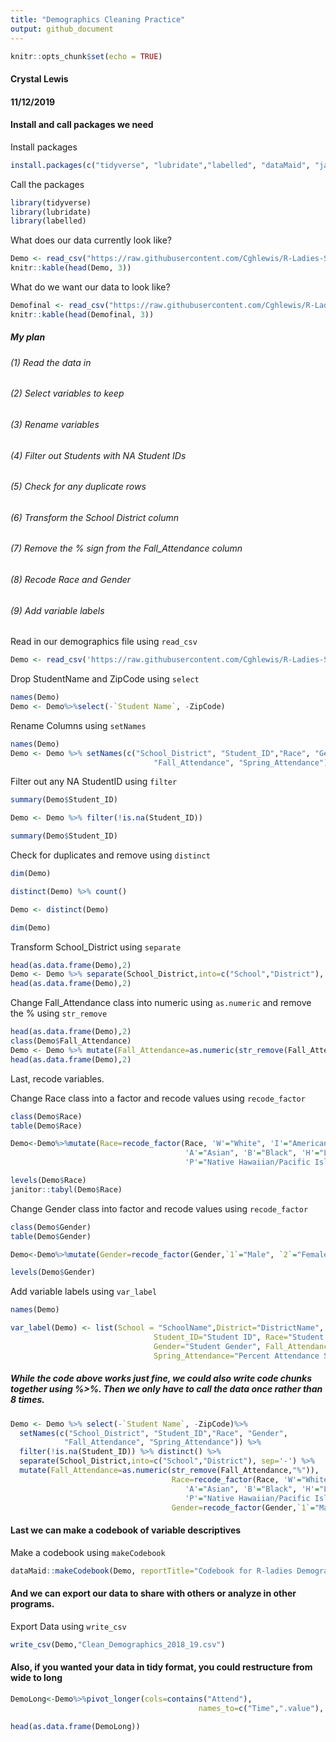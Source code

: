 ```yaml
---
title: "Demographics Cleaning Practice"
output: github_document
---
```


```r
knitr::opts_chunk$set(echo = TRUE)
```
#### Crystal Lewis
#### 11/12/2019


#### Install and call packages we need

Install packages
```r

install.packages(c("tidyverse", "lubridate","labelled", "dataMaid", "janitor"))
```

Call the packages
```r

library(tidyverse)
library(lubridate)
library(labelled)
```

What does our data currently look like?
```r

Demo <- read_csv("https://raw.githubusercontent.com/Cghlewis/R-Ladies-STL-Cleaning-Data-R/master/Data/Demographics.csv")
knitr::kable(head(Demo, 3))
```

What do we want our data to look like?
```r

Demofinal <- read_csv("https://raw.githubusercontent.com/Cghlewis/R-Ladies-STL-Cleaning-Data-R/master/Data/Clean_Demographics_2018_19.csv")
knitr::kable(head(Demofinal, 3))
```

##### My plan
###### (1) Read the data in
###### (2) Select variables to keep
###### (3) Rename variables
###### (4) Filter out Students with NA Student IDs
###### (5) Check for any duplicate rows
###### (6) Transform the School District column
###### (7) Remove the % sign from the Fall_Attendance column
###### (8) Recode Race and Gender
###### (9) Add variable labels

Read in our demographics file using `read_csv`
```r
Demo <- read_csv('https://raw.githubusercontent.com/Cghlewis/R-Ladies-STL-Cleaning-Data-R/master/Data/Demographics.csv', na="*")
```

Drop StudentName and ZipCode using `select`
```r

names(Demo)
Demo <- Demo%>%select(-`Student Name`, -ZipCode)
```

Rename Columns using `setNames`
```r

names(Demo)
Demo <- Demo %>% setNames(c("School_District", "Student_ID","Race", "Gender",
                                "Fall_Attendance", "Spring_Attendance"))
```

Filter out any NA StudentID using `filter`
```r

summary(Demo$Student_ID)

Demo <- Demo %>% filter(!is.na(Student_ID))

summary(Demo$Student_ID)
```

Check for duplicates and remove using `distinct`
```r

dim(Demo)

distinct(Demo) %>% count()

Demo <- distinct(Demo)

dim(Demo)
```

Transform School_District using `separate` 
```r

head(as.data.frame(Demo),2)
Demo <- Demo %>% separate(School_District,into=c("School","District"), sep='-')
head(as.data.frame(Demo),2)

```

Change Fall_Attendance class into numeric using `as.numeric` and remove the % using `str_remove`
```r

head(as.data.frame(Demo),2)
class(Demo$Fall_Attendance)
Demo <- Demo %>% mutate(Fall_Attendance=as.numeric(str_remove(Fall_Attendance,"%")))
head(as.data.frame(Demo),2)
```
Last, recode variables.

Change Race class into a factor and recode values using `recode_factor`
```r

class(Demo$Race)
table(Demo$Race)

Demo<-Demo%>%mutate(Race=recode_factor(Race, 'W'="White", 'I'="American Indian",
                                       'A'="Asian", 'B'="Black", 'H'="Latino/Hispanic",
                                       'P'="Native Hawaiian/Pacific Islander"))

levels(Demo$Race)
janitor::tabyl(Demo$Race)
```

Change Gender class into factor and recode values using `recode_factor`
```r

class(Demo$Gender)
table(Demo$Gender)

Demo<-Demo%>%mutate(Gender=recode_factor(Gender,`1`="Male", `2`="Female"))

levels(Demo$Gender)
```

Add variable labels using `var_label`
```r

names(Demo)

var_label(Demo) <- list(School = "SchoolName",District="DistrictName", 
                                Student_ID="Student ID", Race="Student Race", 
                                Gender="Student Gender", Fall_Attendance="Percent Attendance Fall", 
                                Spring_Attendance="Percent Attendance Spring")
```

##### While the code above works just fine, we could also write code chunks together using %>%. Then we only have to call the data once rather than 8 times.
```r

Demo <- Demo %>% select(-`Student Name`, -ZipCode)%>%
  setNames(c("School_District", "Student_ID","Race", "Gender",
            "Fall_Attendance", "Spring_Attendance")) %>%
  filter(!is.na(Student_ID)) %>% distinct() %>%
  separate(School_District,into=c("School","District"), sep='-') %>%
  mutate(Fall_Attendance=as.numeric(str_remove(Fall_Attendance,"%")),
                                    Race=recode_factor(Race, 'W'="White", 'I'="American Indian",
                                       'A'="Asian", 'B'="Black", 'H'="Latino/Hispanic",
                                       'P'="Native Hawaiian/Pacific Islander"),
                                    Gender=recode_factor(Gender,`1`="Male", `2`="Female"))
```

#### Last we can make a codebook of variable descriptives
Make a codebook using `makeCodebook`
```r

dataMaid::makeCodebook(Demo, reportTitle="Codebook for R-ladies Demographic Data")
```
#### And we can export our data to share with others or analyze in other programs.
Export Data using `write_csv`
```r

write_csv(Demo,"Clean_Demographics_2018_19.csv")
```
#### Also, if you wanted your data in tidy format, you could restructure from wide to long
```r

DemoLong<-Demo%>%pivot_longer(cols=contains("Attend"), 
                                          names_to=c("Time",".value"), names_sep="_")

head(as.data.frame(DemoLong))
```
